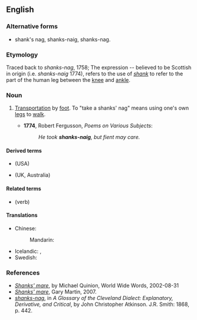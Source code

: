 ==English==

===Alternative forms===
* shank's nag, shanks-naig, shanks-nag.

===Etymology===
Traced back to ''shanks-nag'', 1758; The expression -- believed to be Scottish in origin (i.e. ''shanks-naig'' 1774), refers to the use of ''[[shank]]'' to refer to the part of the human leg between the [[knee]] and [[ankle]].

===Noun===
{{en-noun|head=[[shank]]s' [[nag]]}}

# {{lb|en|idiomatic|Scotland|archaic}} [[transportation|Transportation]] by [[foot]]. To "take a shanks' nag" means using one's own [[legs]] to [[walk]].
#* '''1774''', Robert Fergusson, ''Poems on Various Subjects'':
#*: ''He took '''shanks-naig''', but fient may care.''

====Derived terms====
* {{l|en|shanks' mare}} (USA)
* {{l|en|shanks' pony}} (UK, Australia)

====Related terms====
* {{l|en|shank-nag}} (verb)

====Translations====
{{trans-top|walking}}
* Chinese:
*: Mandarin: {{t+|cmn|十一路}}
{{trans-mid}}
* Icelandic: {{qualifier|to take shanks' nag}} {{t|is|fara á tveimur jafnfljótum}}, {{t+|is|ganga}}
* Swedish: {{t+|sv|apostlahästar|c-p}}
{{trans-bottom}}

===References===
* ''[http://www.worldwidewords.org/qa/qa-sha4.htm Shanks' mare]'', by Michael Quinion, World Wide Words, 2002-08-31
* ''[http://www.phrases.org.uk/meanings/shanks-mare.html Shanks' mare]'', Gary Martin, 2007.
* ''[http://books.google.com/books?id=MMcRAAAAIAAJ&pg=PA442&dq=%22shanks%27+nag%22&lr=&ei=rZxgR6TGN4KotgOgz5iFBw shanks-nag]'', in ''A Glossary of the Cleveland Dialect: Explanatory, Derivative, and Critical'', by John Christopher Atkinson. J.R. Smith: 1868, p. 442.
